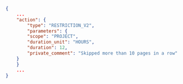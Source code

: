 ```json
{
    ...
    "action": {
        "type": "RESTRICTION_V2",
        "parameters": {
        "scope": "PROJECT",
        "duration_unit": "HOURS",
        "duration": 12,
        "private_comment": "Skipped more than 10 pages in a row"
    }
    }
    ...
}
```
